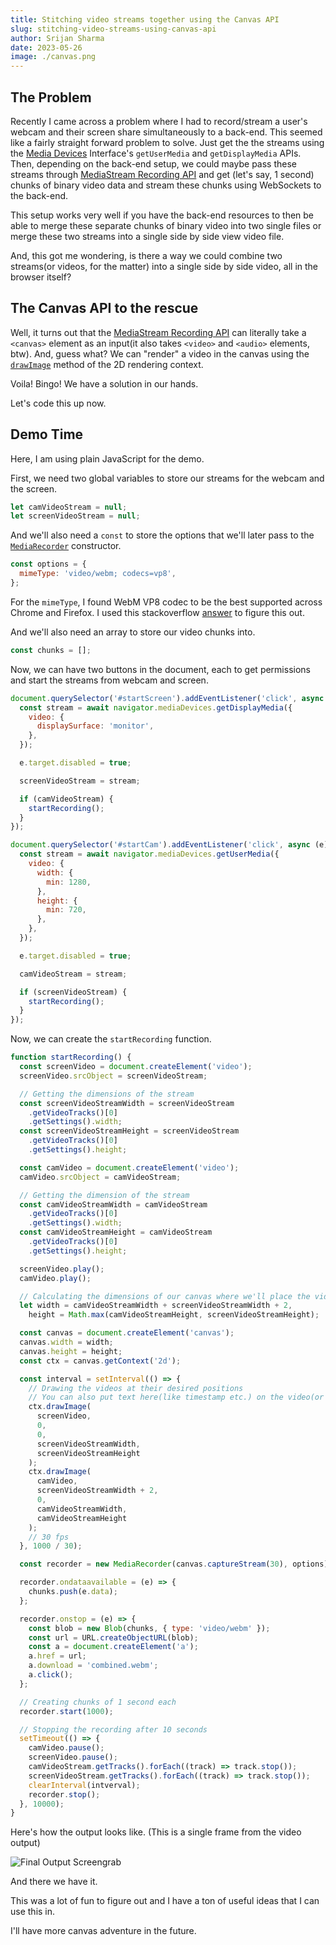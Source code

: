 ```yaml
---
title: Stitching video streams together using the Canvas API
slug: stitching-video-streams-using-canvas-api
author: Srijan Sharma
date: 2023-05-26
image: ./canvas.png
---
```


## The Problem

Recently I came across a problem where I had to record/stream a user's webcam and their screen share simultaneously to a back-end. This seemed like a fairly straight forward problem to solve. Just get the the streams using the [Media Devices](https://developer.mozilla.org/en-US/docs/Web/API/MediaDevices) Interface's `getUserMedia` and `getDisplayMedia` APIs. Then, depending on the back-end setup, we could maybe pass these streams through [MediaStream Recording API](https://developer.mozilla.org/en-US/docs/Web/API/MediaStream_Recording_API) and get (let's say, 1 second) chunks of binary video data and stream these chunks using WebSockets to the back-end.

This setup works very well if you have the back-end resources to then be able to merge these separate chunks of binary video into two single files or merge these two streams into a single side by side view video file.

And, this got me wondering, is there a way we could combine two streams(or videos, for the matter) into a single side by side video, all in the browser itself?

## The Canvas API to the rescue

Well, it turns out that the [MediaStream Recording API](https://developer.mozilla.org/en-US/docs/Web/API/MediaStream_Recording_API) can literally take a `<canvas>` element as an input(it also takes `<video>` and `<audio>` elements, btw). And, guess what? We can "render" a video in the canvas using the [`drawImage`](https://developer.mozilla.org/en-US/docs/Web/API/CanvasRenderingContext2D/drawImage) method of the 2D rendering context.

Voila! Bingo! We have a solution in our hands.

Let's code this up now.

## Demo Time

Here, I am using plain JavaScript for the demo.

First, we need two global variables to store our streams for the webcam and the screen.

```js
let camVideoStream = null;
let screenVideoStream = null;
```

And we'll also need a `const` to store the options that we'll later pass to the [`MediaRecorder`](https://developer.mozilla.org/en-US/docs/Web/API/MediaRecorder/MediaRecorder#parameters) constructor.

```js
const options = {
  mimeType: 'video/webm; codecs=vp8',
};
```

For the `mimeType`, I found WebM VP8 codec to be the best supported across Chrome and Firefox. I used this stackoverflow [answer](https://stackoverflow.com/a/64656254) to figure this out.

And we'll also need an array to store our video chunks into.

```js
const chunks = [];
```

Now, we can have two buttons in the document, each to get permissions and start the streams from webcam and screen.

```js
document.querySelector('#startScreen').addEventListener('click', async (e) => {
  const stream = await navigator.mediaDevices.getDisplayMedia({
    video: {
      displaySurface: 'monitor',
    },
  });

  e.target.disabled = true;

  screenVideoStream = stream;

  if (camVideoStream) {
    startRecording();
  }
});

document.querySelector('#startCam').addEventListener('click', async (e) => {
  const stream = await navigator.mediaDevices.getUserMedia({
    video: {
      width: {
        min: 1280,
      },
      height: {
        min: 720,
      },
    },
  });

  e.target.disabled = true;

  camVideoStream = stream;

  if (screenVideoStream) {
    startRecording();
  }
});
```

Now, we can create the `startRecording` function.

```js
function startRecording() {
  const screenVideo = document.createElement('video');
  screenVideo.srcObject = screenVideoStream;

  // Getting the dimensions of the stream
  const screenVideoStreamWidth = screenVideoStream
    .getVideoTracks()[0]
    .getSettings().width;
  const screenVideoStreamHeight = screenVideoStream
    .getVideoTracks()[0]
    .getSettings().height;

  const camVideo = document.createElement('video');
  camVideo.srcObject = camVideoStream;

  // Getting the dimension of the stream
  const camVideoStreamWidth = camVideoStream
    .getVideoTracks()[0]
    .getSettings().width;
  const camVideoStreamHeight = camVideoStream
    .getVideoTracks()[0]
    .getSettings().height;

  screenVideo.play();
  camVideo.play();

  // Calculating the dimensions of our canvas where we'll place the videos side by side
  let width = camVideoStreamWidth + screenVideoStreamWidth + 2,
    height = Math.max(camVideoStreamHeight, screenVideoStreamHeight);

  const canvas = document.createElement('canvas');
  canvas.width = width;
  canvas.height = height;
  const ctx = canvas.getContext('2d');

  const interval = setInterval(() => {
    // Drawing the videos at their desired positions
    // You can also put text here(like timestamp etc.) on the video(or anything else that the canvas supports)
    ctx.drawImage(
      screenVideo,
      0,
      0,
      screenVideoStreamWidth,
      screenVideoStreamHeight
    );
    ctx.drawImage(
      camVideo,
      screenVideoStreamWidth + 2,
      0,
      camVideoStreamWidth,
      camVideoStreamHeight
    );
    // 30 fps
  }, 1000 / 30);

  const recorder = new MediaRecorder(canvas.captureStream(30), options);

  recorder.ondataavailable = (e) => {
    chunks.push(e.data);
  };

  recorder.onstop = (e) => {
    const blob = new Blob(chunks, { type: 'video/webm' });
    const url = URL.createObjectURL(blob);
    const a = document.createElement('a');
    a.href = url;
    a.download = 'combined.webm';
    a.click();
  };

  // Creating chunks of 1 second each
  recorder.start(1000);

  // Stopping the recording after 10 seconds
  setTimeout(() => {
    camVideo.pause();
    screenVideo.pause();
    camVideoStream.getTracks().forEach((track) => track.stop());
    screenVideoStream.getTracks().forEach((track) => track.stop());
    clearInterval(intverval);
    recorder.stop();
  }, 10000);
}
```

Here's how the output looks like. (This is a single frame from the video output)

![Final Output Screengrab](./screengrab.png)

And there we have it.

This was a lot of fun to figure out and I have a ton of useful ideas that I can use this in.

I'll have more canvas adventure in the future.
